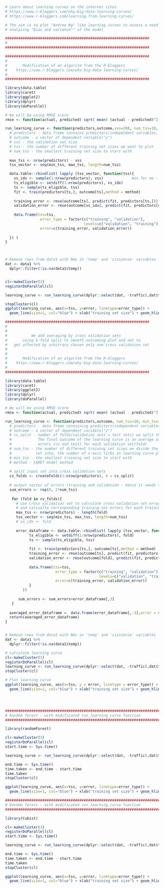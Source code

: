 ```r
# Learn about learning curves on the internet sites
# https://www.r-bloggers.com/why-big-data-learning-curves/
# https://www.r-bloggers.com/learning-from-learning-curves/

# The aim is to plot "Andrew Ng" like learning curves to assess a need of greater dataset by 
# analyzing "bias and variance"" of the model 

##################################################################
#
##################################################################


```

```r

##################################################################
#
#       Modification of an algoritm from the R-bloggers
#    https://www.r-bloggers.com/why-big-data-learning-curves/
#
##################################################################

library(data.table)
library(caret)
library(ggplot2)
library(dplyr)
library(doParallel)

# We will be using RMSE score
rmse <- function(actual, predicted) sqrt( mean( (actual - predicted)^2 ))

run_learning_curve <- function(predictors,outcome,vss=200, num_tss=10, min_tss=100, method = "lm"){
  # predictors - data frame contains predictors(independent variables, "x")
  # outcome - a vector of dependent variable("y")
  # vss - the validation set size 
  # tss - the number of different training set sizes we want to plot 
  # num_tss - the smallest training set size to start with
  
  max_tss <- nrow(predictors) - vss
  tss_vector <- seq(min_tss, max_tss, length=num_tss)

  data.table::rbindlist( lapply (tss_vector, function(tss){
    vs_idx <- sample(1:nrow(predictors), vss)             #as for me - this should be taken outside of the inner function
    ts_eligible <- setdiff(1:nrow(predictors), vs_idx)
    ts <- sample(ts_eligible, tss)
    fit <- train(predictors[ts,], outcome[ts],method = method)
   
    training_error <- rmse(outcome[ts], predict(fit, predictors[ts,]))  
    validation_error <- rmse(outcome[vs_idx], predict(fit, predictors[vs_idx,]))
    
    data.frame(tss=tss, 
                error_type = factor(c("training", "validation"), 
                                    levels=c("validation", "training")),
                error=c(training_error, validation_error))
   
  }) )
}



# Remove rows from data1 with NAs in 'temp' and 'cisnienie' variables
dat <- data1 %>%
  dplyr::filter(!is.na(data1$temp))


cl<-makeCluster(3)
registerDoParallel(cl)

learning_curve <- run_learning_curve(dplyr::select(dat, -traffic),dat$traffic, num_tss=10)

stopCluster(cl) 
ggplot(learning_curve, aes(x=tss, y=error, linetype=error_type)) + 
  geom_line(size=1, col="blue") + xlab("training set size") + geom_hline(yintercept=2000, linetype=3)


```

```r
##################################################################
#
#
#           We add averaging by cross validation sets 
#       using k-fold split to smooth outcoming plot and not to 
#   get affected by arbitrary chosen only one cross validation set
#
#
#       Modification of an algoritm from the R-bloggers
#    https://www.r-bloggers.com/why-big-data-learning-curves/
#
##################################################################

library(data.table)
library(caret)
library(ggplot2)
library(dplyr)
library(doParallel)

# We will be using RMSE score
rmse <- function(actual, predicted) sqrt( mean( (actual - predicted)^2 ))

run_learning_curve <- function(predictors,outcome, num_tss=10, min_tss=100, method = "lm", cv_split = 3){
  # predictors - data frame containing predictors(independent variables, "x")
  # outcome - a vector of dependent variable("y")
  # cv_split - number of folds(validation sets = test sets) we split the dataset into. 
  #            The final outcome of the learning curve is an average of the calculated 
  #            errors (cv and test) for each validation set(fold) 
  # num_tss - the number of different training set sizes we divide the whole training 
  #           set into, the number of x-axis ticks in learning curve plot
  # min_tss - the smallest training set size to start with
  # method - CARET model method   
  
  # split input set into cross validation sets  
  cv_folds <- createFolds(1:nrow(predictors), k = cv_split)
  
  # output vector of errors (training and validation - hence it needs to be multiplied by 2)  
  sum_errors <- rep(0, 2*num_tss) 
  
   for (fold in cv_folds){
     # use cross validation set to calculate cross validation set errors for each model trained on trainings sets 
     # and calcualte corresponding training set errors for each training set
     max_tss <- nrow(predictors) - length(fold)
     tss_vector <- seq(min_tss, max_tss, length=num_tss)
     # vs_idx <- fold
     
     error_dataframe <- data.table::rbindlist( lapply (tss_vector, function(tss){
           ts_eligible <- setdiff(1:nrow(predictors), fold)
           ts <- sample(ts_eligible, tss)
           
           fit <- train(predictors[ts,], outcome[ts],method = method)
           training_error <- rmse(outcome[ts], predict(fit, predictors[ts,]))  
           validation_error <- rmse(outcome[fold], predict(fit, predictors[fold,]))
                  
           data.frame(tss=tss, 
                       error_type = factor(c("training", "validation"), 
                                           levels=c("validation", "training")),
                       error=c(training_error, validation_error))
           } 
        ))
      
      sum_errors <- sum_errors+error_dataframe[,3]  
   }
   
  averaged_error_dataframe =  data.frame(error_dataframe[,-3],error = sum_errors/cv_split)
  return(averaged_error_dataframe)
}


# Remove rows from data1 with NAs in 'temp' and 'cisnienie' variables
dat <- data1 %>%
  dplyr::filter(!is.na(data1$temp))

# calculate learning curve
cl<-makeCluster(3)
registerDoParallel(cl)
learning_curve <- run_learning_curve(dplyr::select(dat, -traffic),dat$traffic, num_tss=10,cv_split = 5)
stopCluster(cl) 

# Plot learning curve
ggplot(learning_curve, aes(x=tss, y = error, linetype = error_type)) + 
  geom_line(size=1, col="blue") + xlab("training set size") + geom_hline(yintercept=2000, linetype=3)





```


```r

##########################################################################
# Random forest - with modificated run_learning_curve function
##########################################################################

library(randomForest)

cl<-makeCluster(3)
registerDoParallel(cl)
start.time <- Sys.time()

learning_curve <- run_learning_curve(dplyr::select(dat, -traffic),dat$traffic, num_tss=8, min_tss=200, cv_split = 5, method = "rf")

end.time <- Sys.time()
time.taken <- end.time - start.time
time.taken
stopCluster(cl) 

ggplot(learning_curve, aes(x=tss, y=error, linetype=error_type)) + 
  geom_line(size=1, col="blue") + xlab("training set size") + geom_hline(yintercept=1000, linetype=3)
```

```r
##########################################################################
# Random forest - with modificated run_learning_curve function
##########################################################################

library(Cubist)

cl<-makeCluster(3)
registerDoParallel(cl)
start.time <- Sys.time()

learning_curve <- run_learning_curve(dplyr::select(dat, -traffic),dat$traffic, num_tss=8, min_tss=200, cv_split = 5, method = "cubist")

end.time <- Sys.time()
time.taken <- end.time - start.time
time.taken
stopCluster(cl) 

ggplot(learning_curve, aes(x=tss, y=error, linetype=error_type)) + 
  geom_line(size=1, col="blue") + xlab("training set size") + geom_hline(yintercept=1000, linetype=3)
```

